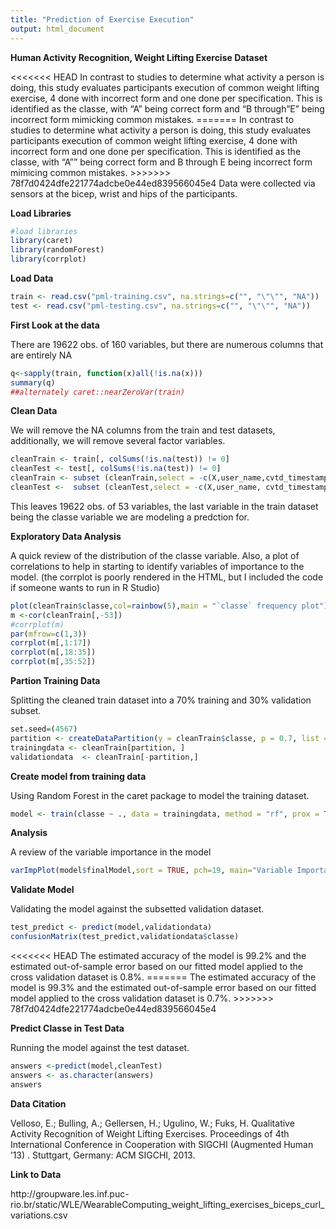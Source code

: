 ```yaml
---
title: "Prediction of Exercise Execution"
output: html_document
---
```

**Human Activity Recognition, Weight Lifting Exercise Dataset **

<<<<<<< HEAD
In contrast to studies to determine what activity a person is doing, this study evaluates participants execution of common weight lifting exercise, 4 done with incorrect form and one done per specification. This is identified as the classe, with "A" being correct form and "B through "E" being incorrect form mimicking common mistakes.
=======
In contrast to studies to determine what activity a person is doing, this study evaluates participants execution of common weight lifting exercise, 4 done with incorrect form and one done per specification. This is identified as the classe, with "A"" being correct form and B through E being incorrect form mimicing common mistakes.
>>>>>>> 78f7d0424dfe221774adcbe0e44ed839566045e4
Data were collected via sensors at the bicep, wrist and hips of the participants.


**Load Libraries**
```r
#load libraries
library(caret)
library(randomForest)
library(corrplot)
```

**Load Data**
```r
train <- read.csv("pml-training.csv", na.strings=c("", "\"\"", "NA"))
test <- read.csv("pml-testing.csv", na.strings=c("", "\"\"", "NA"))
```

**First Look at the data**

There are 19622 obs. of  160 variables, but there are numerous columns that are entirely NA
```r
q<-sapply(train, function(x)all(!is.na(x)))
summary(q)
##alternately caret::nearZeroVar(train)
```


**Clean Data**

We will remove the NA columns from the train and test datasets, additionally, we will remove several factor variables.
```r
cleanTrain <- train[, colSums(!is.na(test)) != 0]
cleanTest <- test[, colSums(!is.na(test)) != 0]
cleanTrain <- subset (cleanTrain,select = -c(X,user_name,cvtd_timestamp, raw_timestamp_part_1, raw_timestamp_part_2, new_window, num_window))
cleanTest <-  subset (cleanTest,select = -c(X,user_name, cvtd_timestamp, raw_timestamp_part_1, raw_timestamp_part_2, new_window, num_window))
```
This leaves 19622 obs. of 53 variables, the last variable in the train dataset being the classe variable we are modeling a predction for.

**Exploratory Data Analysis**

A quick review of the distribution of the classe variable. Also, a plot of correlations to help in starting to identify variables of importance to the model. (the corrplot is poorly rendered in the HTML, but I included the code if someone wants to run in R Studio)
```r
plot(cleanTrain$classe,col=rainbow(5),main = "`classe` frequency plot")
m <-cor(cleanTrain[,-53])
#corrplot(m)
par(mfrow=c(1,3)) 
corrplot(m[,1:17])
corrplot(m[,18:35])
corrplot(m[,35:52])
```


**Partion Training Data**

Splitting the cleaned train dataset into a 70% training and 30% validation subset.
```r
set.seed=(4567)
partition <- createDataPartition(y = cleanTrain$classe, p = 0.7, list = FALSE)
trainingdata <- cleanTrain[partition, ]
validationdata  <- cleanTrain[-partition,]

```

**Create model from training data**

Using Random Forest in the caret package to model the training dataset.
```r
model <- train(classe ~ ., data = trainingdata, method = "rf", prox = TRUE,trControl = trainControl(method = "cv", number = 4, allowParallel = TRUE))

```

**Analysis**

A review of the variable importance in the model
```r
varImpPlot(model$finalModel,sort = TRUE, pch=19, main="Variable Importance")
```

**Validate Model**

Validating the model against the subsetted validation dataset.
```r
test_predict <- predict(model,validationdata)
confusionMatrix(test_predict,validationdata$classe)
```
<<<<<<< HEAD
The estimated accuracy of the model is 99.2% and the estimated out-of-sample error based on our fitted model applied to the cross validation dataset is 0.8%. 
=======
The estimated accuracy of the model is 99.3% and the estimated out-of-sample error based on our fitted model applied to the cross validation dataset is 0.7%. 
>>>>>>> 78f7d0424dfe221774adcbe0e44ed839566045e4


**Predict Classe in Test Data**

Running the model against the test dataset.
```r
answers <-predict(model,cleanTest)
answers <- as.character(answers)
answers
```


**Data Citation**

Velloso, E.; Bulling, A.; Gellersen, H.; Ugulino, W.; Fuks, H. Qualitative Activity Recognition of Weight Lifting Exercises. Proceedings of 4th International Conference in Cooperation with SIGCHI (Augmented Human '13) . Stuttgart, Germany: ACM SIGCHI, 2013. 

**Link to Data**

http://groupware.les.inf.puc-rio.br/static/WLE/WearableComputing_weight_lifting_exercises_biceps_curl_variations.csv